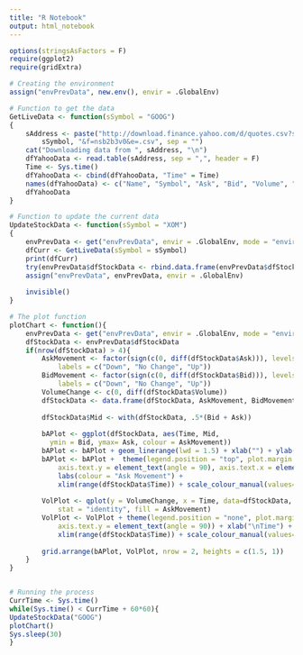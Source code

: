 ```yaml
---
title: "R Notebook"
output: html_notebook
---
```


```r
options(stringsAsFactors = F)
require(ggplot2)
require(gridExtra)

# Creating the environment
assign("envPrevData", new.env(), envir = .GlobalEnv)

# Function to get the data
GetLiveData <- function(sSymbol = "GOOG")
{
	sAddress <- paste("http://download.finance.yahoo.com/d/quotes.csv?s=", 
		sSymbol, "&f=nsb2b3v0&e=.csv", sep = "")
	cat("Downloading data from ", sAddress, "\n")
	dfYahooData <- read.table(sAddress, sep = ",", header = F)
	Time <- Sys.time()
	dfYahooData <- cbind(dfYahooData, "Time" = Time)
	names(dfYahooData) <- c("Name", "Symbol", "Ask", "Bid", "Volume", "Time")
	dfYahooData
}

# Function to update the current data
UpdateStockData <- function(sSymbol = "XOM")
{
	envPrevData <- get("envPrevData", envir = .GlobalEnv, mode = "environment")
	dfCurr <- GetLiveData(sSymbol = sSymbol)
	print(dfCurr)
	try(envPrevData$dfStockData <- rbind.data.frame(envPrevData$dfStockData, dfCurr))
	assign("envPrevData", envPrevData, envir = .GlobalEnv)
	
	invisible()
}

# The plot function
plotChart <- function(){
	envPrevData <- get("envPrevData", envir = .GlobalEnv, mode = "environment")
	dfStockData <- envPrevData$dfStockData
	if(nrow(dfStockData) > 4){
		AskMovement <- factor(sign(c(0, diff(dfStockData$Ask))), levels = c(-1, 0, 1), 
			labels = c("Down", "No Change", "Up"))
		BidMovement <- factor(sign(c(0, diff(dfStockData$Bid))), levels = c(-1, 0, 1), 
			labels = c("Down", "No Change", "Up"))
		VolumeChange <- c(0, diff(dfStockData$Volume))
		dfStockData <- data.frame(dfStockData, AskMovement, BidMovement, VolumeChange)
		
		dfStockData$Mid <- with(dfStockData, .5*(Bid + Ask))
		
		bAPlot <- ggplot(dfStockData, aes(Time, Mid,
		  ymin = Bid, ymax= Ask, colour = AskMovement))
		bAPlot <- bAPlot + geom_linerange(lwd = 1.5) + xlab("") + ylab("Price\n")
		bAPlot <- bAPlot +  theme(legend.position = "top", plot.margin = unit(c(0, .5, -1.5, 0), "lines"), 
			axis.text.y = element_text(angle = 90), axis.text.x = element_blank()) + 
			labs(colour = "Ask Movement") + 
			xlim(range(dfStockData$Time)) + scale_colour_manual(values=c("red", "blue", "green"))
			
		VolPlot <- qplot(y = VolumeChange, x = Time, data=dfStockData, geom="bar", 
			stat = "identity", fill = AskMovement)
		VolPlot <- VolPlot + theme(legend.position = "none", plot.margin = unit(c(0, .5, 0, 0), "lines"), 
			axis.text.y = element_text(angle = 90)) + xlab("\nTime") + ylab("Volume Change\n") +
			xlim(range(dfStockData$Time)) + scale_colour_manual(values=c("red", "blue", "green"))
			
		grid.arrange(bAPlot, VolPlot, nrow = 2, heights = c(1.5, 1))
	}
}


# Running the process
CurrTime <- Sys.time()
while(Sys.time() < CurrTime + 60*60){
UpdateStockData("GOOG")
plotChart()
Sys.sleep(30)
}

```


